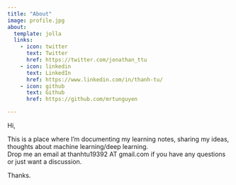 ```yaml
---
title: "About"
image: profile.jpg
about:
  template: jolla
  links:
    - icon: twitter
      text: Twitter
      href: https://twitter.com/jonathan_ttu
    - icon: linkedin
      text: LinkedIn
      href: https://www.linkedin.com/in/thanh-tu/
    - icon: github
      text: Github
      href: https://github.com/mrtunguyen

---
```


Hi,

This is a place where I'm documenting my learning notes, sharing my ideas, thoughts about machine learning/deep learning.  
Drop me an email at thanhtu19392 AT gmail.com if you have any questions or just want a discussion. 

Thanks.